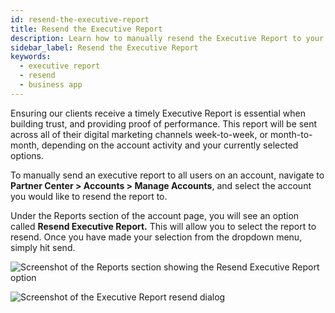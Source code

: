 ```yaml
---
id: resend-the-executive-report
title: Resend the Executive Report
description: Learn how to manually resend the Executive Report to your clients
sidebar_label: Resend the Executive Report
keywords:
  - executive report
  - resend
  - business app
---
```


Ensuring our clients receive a timely Executive Report is essential when building trust, and providing proof of performance. This report will be sent across all of their digital marketing channels week-to-week, or month-to-month, depending on the account activity and your currently selected options.

To manually send an executive report to all users on an account, navigate to **Partner Center > Accounts > Manage Accounts**, and select the account you would like to resend the report to.

Under the Reports section of the account page, you will see an option called **Resend Executive Report.** This will allow you to select the report to resend. Once you have made your selection from the dropdown menu, simply hit send.

![Screenshot of the Reports section showing the Resend Executive Report option](/img/business-app-executive-report/resend-executive-report-1.jpg)

![Screenshot of the Executive Report resend dialog](/img/business-app-executive-report/resend-executive-report-2.jpg)